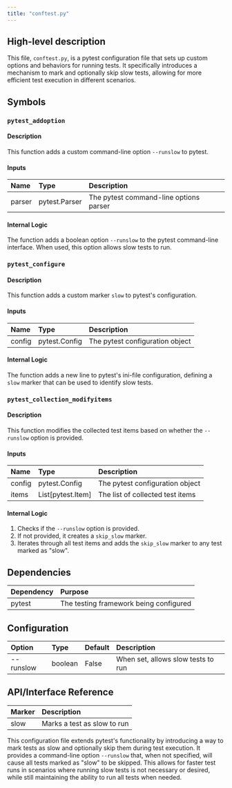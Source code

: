 ```yaml
---
title: "conftest.py"
---
```


## High-level description
This file, `conftest.py`, is a pytest configuration file that sets up custom options and behaviors for running tests. It specifically introduces a mechanism to mark and optionally skip slow tests, allowing for more efficient test execution in different scenarios.

## Symbols

### `pytest_addoption`
#### Description
This function adds a custom command-line option `--runslow` to pytest.

#### Inputs
| Name | Type | Description |
|:-----|:-----|:------------|
| parser | pytest.Parser | The pytest command-line options parser |

#### Internal Logic
The function adds a boolean option `--runslow` to the pytest command-line interface. When used, this option allows slow tests to run.

### `pytest_configure`
#### Description
This function adds a custom marker `slow` to pytest's configuration.

#### Inputs
| Name | Type | Description |
|:-----|:-----|:------------|
| config | pytest.Config | The pytest configuration object |

#### Internal Logic
The function adds a new line to pytest's ini-file configuration, defining a `slow` marker that can be used to identify slow tests.

### `pytest_collection_modifyitems`
#### Description
This function modifies the collected test items based on whether the `--runslow` option is provided.

#### Inputs
| Name | Type | Description |
|:-----|:-----|:------------|
| config | pytest.Config | The pytest configuration object |
| items | List[pytest.Item] | The list of collected test items |

#### Internal Logic
1. Checks if the `--runslow` option is provided.
2. If not provided, it creates a `skip_slow` marker.
3. Iterates through all test items and adds the `skip_slow` marker to any test marked as "slow".

## Dependencies
| Dependency | Purpose |
|:-----------|:--------|
| pytest | The testing framework being configured |

## Configuration
| Option | Type | Default | Description |
|:-------|:-----|:--------|:------------|
| --runslow | boolean | False | When set, allows slow tests to run |

## API/Interface Reference
| Marker | Description |
|:-------|:------------|
| slow | Marks a test as slow to run |

This configuration file extends pytest's functionality by introducing a way to mark tests as slow and optionally skip them during test execution. It provides a command-line option `--runslow` that, when not specified, will cause all tests marked as "slow" to be skipped. This allows for faster test runs in scenarios where running slow tests is not necessary or desired, while still maintaining the ability to run all tests when needed.